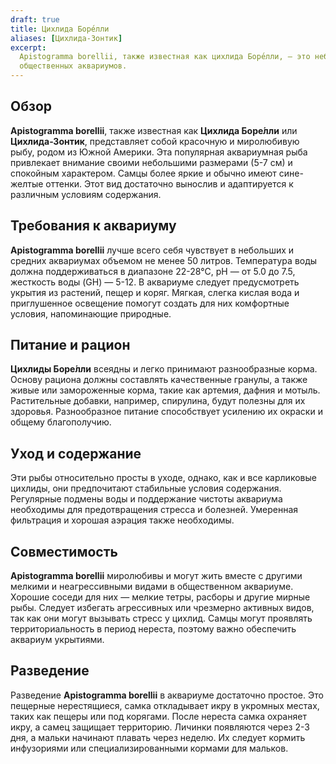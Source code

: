 ```yaml
---
draft: true
title: Цихлида Боре́лли
aliases: [Цихлида-Зонтик]
excerpt:
  Apistogramma borellii, также известная как цихлида Боре́лли, — это небольшая и мирная рыба, идеально подходящая для
  общественных аквариумов.
---
```


## Обзор

**Apistogramma borellii**, также известная как **Цихлида Боре́лли** или **Цихлида-Зонтик**, представляет собой красочную
и миролюбивую рыбу, родом из Южной Америки. Эта популярная аквариумная рыба привлекает внимание своими небольшими
размерами (5-7 см) и спокойным характером. Самцы более яркие и обычно имеют сине-желтые оттенки. Этот вид достаточно
вынослив и адаптируется к различным условиям содержания.

## Требования к аквариуму

**Apistogramma borellii** лучше всего себя чувствует в небольших и средних аквариумах объемом не менее 50 литров.
Температура воды должна поддерживаться в диапазоне 22-28°C, pH — от 5.0 до 7.5, жесткость воды (GH) — 5-12. В аквариуме
следует предусмотреть укрытия из растений, пещер и коряг. Мягкая, слегка кислая вода и приглушенное освещение помогут
создать для них комфортные условия, напоминающие природные.

## Питание и рацион

**Цихлиды Боре́лли** всеядны и легко принимают разнообразные корма. Основу рациона должны составлять качественные
гранулы, а также живые или замороженные корма, такие как артемия, дафния и мотыль. Растительные добавки, например,
спирулина, будут полезны для их здоровья. Разнообразное питание способствует усилению их окраски и общему благополучию.

## Уход и содержание

Эти рыбы относительно просты в уходе, однако, как и все карликовые цихлиды, они предпочитают стабильные условия
содержания. Регулярные подмены воды и поддержание чистоты аквариума необходимы для предотвращения стресса и болезней.
Умеренная фильтрация и хорошая аэрация также необходимы.

## Совместимость

**Apistogramma borellii** миролюбивы и могут жить вместе с другими мелкими и неагрессивными видами в общественном
аквариуме. Хорошие соседи для них — мелкие тетры, расборы и другие мирные рыбы. Следует избегать агрессивных или
чрезмерно активных видов, так как они могут вызывать стресс у цихлид. Самцы могут проявлять территориальность в период
нереста, поэтому важно обеспечить аквариум укрытиями.

## Разведение

Разведение **Apistogramma borellii** в аквариуме достаточно простое. Это пещерные нерестящиеся, самка откладывает икру в
укромных местах, таких как пещеры или под корягами. После нереста самка охраняет икру, а самец защищает территорию.
Личинки появляются через 2-3 дня, а мальки начинают плавать через неделю. Их следует кормить инфузориями или
специализированными кормами для мальков.
